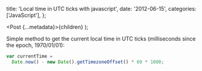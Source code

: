 
  title: 'Local time in UTC ticks with javascript',
  date: '2012-06-15',
  categories: ['JavaScript'],
};

  <Post {...metadata}>{children}</Post>
);

Simple method to get the current local time in UTC ticks (milliseconds since the epoch, 1970/01/01):

```javascript
var currentTime =
  Date.now() - new Date().getTimezoneOffset() * 60 * 1000;
```
